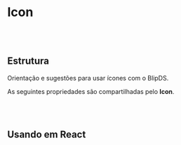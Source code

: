 
# Icon

<br></br>

## Estrutura

Orientação e sugestões para usar ícones com o BlipDS.

<Canvas of={IconStories.Properties}></Canvas>

<Meta isTemplate />

As seguintes propriedades são compartilhadas pelo **Icon**.

<Controls />

<br></br>

## Usando em React

<Source of={IconStories.FrameworkReact} />
